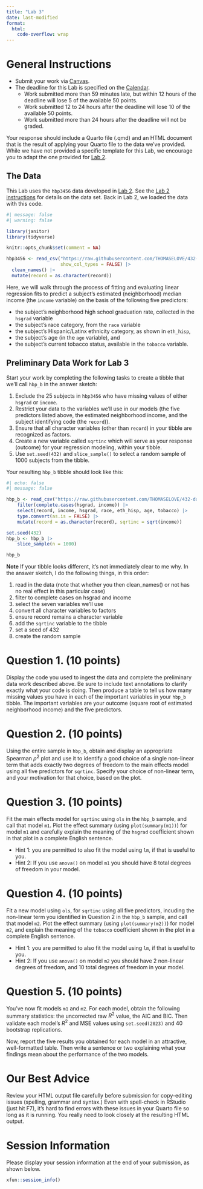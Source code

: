 ```yaml
---
title: "Lab 3"
date: last-modified
format: 
  html:
    code-overflow: wrap
---
```


# General Instructions

- Submit your work via [Canvas](https://canvas.case.edu/). 
- The deadline for this Lab is specified on the [Calendar](calendar.qmd).
  - Work submitted more than 59 minutes late, but within 12 hours of the deadline will lose 5 of the available 50 points.
  - Work submitted 12 to 24 hours after the deadline will lose 10 of the available 50 points.
  - Work submitted more than 24 hours after the deadline will not be graded.

Your response should include a Quarto file (.qmd) and an HTML document that is the result of applying your Quarto file to the data we've provided. While we have not provided a specific template for this Lab, we encourage you to adapt the one provided for [Lab 2](lab2.qmd#template).

## The Data

This Lab uses the `hbp3456` data developed in [Lab 2](lab2.qmd). See the [Lab 2 instructions](lab2.qmd) for details on the data set. Back in Lab 2, we loaded the data with this code.

```r
#| message: false
#| warning: false

library(janitor)
library(tidyverse)

knitr::opts_chunk$set(comment = NA)

hbp3456 <- read_csv("https://raw.githubusercontent.com/THOMASELOVE/432-data/master/data/hbp3456.csv", 
                    show_col_types = FALSE) |>
  clean_names() |>
  mutate(record = as.character(record))
```

Here, we will walk through the process of fitting and evaluating linear regression fits to predict a subject's estimated (neighborhood) median income (the `income` variable) on the basis of the following five predictors:

- the subject's neighborhood high school graduation rate, collected in the `hsgrad` variable
- the subject's race category, from the `race` variable
- the subject's Hispanic/Latinx ethnicity category, as shown in `eth_hisp`,
- the subject's age (in the `age` variable), and 
- the subject's current tobacco status, available in the `tobacco` variable. 

## Preliminary Data Work for Lab 3

Start your work by completing the following tasks to create a tibble that we'll call `hbp_b` in the answer sketch:

1. Exclude the 25 subjects in `hbp3456` who have missing values of either `hsgrad` or `income`.
2. Restrict your data to the variables we'll use in our models (the five predictors listed above, the estimated neighborhood income, and the subject identifying code (the `record`)).
3. Ensure that all character variables (other than `record`) in your tibble are recognized as factors.
4. Create a new variable called `sqrtinc` which will serve as your response (outcome) for your regression modeling, within your tibble.
5. Use `set.seed(432)` and `slice_sample()` to select a random sample of 1000 subjects from the tibble.

Your resulting `hbp_b` tibble should look like this:

```r
#| echo: false
#| message: false

hbp_b <- read_csv("https://raw.githubusercontent.com/THOMASELOVE/432-data/master/data/hbp3456.csv", show_col_types = FALSE) |>
    filter(complete.cases(hsgrad, income)) |>
    select(record, income, hsgrad, race, eth_hisp, age, tobacco) |>
    type.convert(as.is = FALSE) |>
    mutate(record = as.character(record), sqrtinc = sqrt(income))

set.seed(432)
hbp_b <- hbp_b |>
    slice_sample(n = 1000)
```

```r
hbp_b
```

**Note** If your tibble looks different, it's not immediately clear to me why. In the answer sketch, I do the following things, in this order:

1. read in the data (note that whether you then clean_names() or not has no real effect in this particular case)
2. filter to complete cases on hsgrad and income
3. select the seven variables we'll use
4. convert all character variables to factors
5. ensure record remains a character variable
6. add the `sqrtinc` variable to the tibble
7. set a seed of 432
8. create the random sample

# Question 1. (10 points)

Display the code you used to ingest the data and complete the preliminary data work described above. Be sure to include text annotations to clarify exactly what your code is doing. Then produce a table to tell us how many missing values you have in each of the important variables in your `hbp_b` tibble. The important variables are your outcome (square root of estimated neighborhood income) and the five predictors.

# Question 2. (10 points)

Using the entire sample in `hbp_b`, obtain and display an appropriate Spearman $\rho^2$ plot and use it to identify a good choice of a single non-linear term that adds exactly two degrees of freedom to the main effects model using all five predictors for `sqrtinc`. Specify your choice of non-linear term, and your motivation for that choice, based on the plot.

# Question 3. (10 points)

Fit the main effects model for `sqrtinc` using `ols` in the `hbp_b` sample, and call that model `m1`. Plot the effect summary (using `plot(summary(m1))`) for model `m1` and carefully explain the meaning of the `hsgrad` coefficient shown in that plot in a complete English sentence. 

- Hint 1: you are permitted to also fit the model using `lm`, if that is useful to you.
- Hint 2: If you use `anova()` on model `m1` you should have 8 total degrees of freedom in your model.

# Question 4. (10 points)

Fit a new model using `ols`, for `sqrtinc` using all five predictors, incuding the non-linear term you identified in Question 2 in the `hbp_b` sample, and call that model `m2`. Plot the effect summary (using `plot(summary(m2))`) for model `m2`, and explain the meaning of the `tobacco` coefficient shown in the plot in a complete English sentence.

- Hint 1: you are permitted to also fit the model using `lm`, if that is useful to you.
- Hint 2: If you use `anova()` on model `m2` you should have 2 non-linear degrees of freedom, and 10 total degrees of freedom in your model.

# Question 5. (10 points)

You've now fit models `m1` and `m2`. For each model, obtain the following summary statistics: the uncorrected raw $R^2$ value, the AIC and BIC. Then validate each model's $R^2$ and MSE values using `set.seed(2023)` and 40 bootstrap replications. 

Now, report the five results you obtained for each model in an attractive, well-formatted table. Then write a sentence or two explaining what your findings mean about the performance of the two models.

# Our Best Advice

Review your HTML output file carefully before submission for copy-editing issues (spelling, grammar and syntax.) Even with spell-check in RStudio (just hit F7), it's hard to find errors with these issues in your Quarto file so long as it is running. You really need to look closely at the resulting HTML output.

# Session Information

Please display your session information at the end of your submission, as shown below.

```r
xfun::session_info()
```

